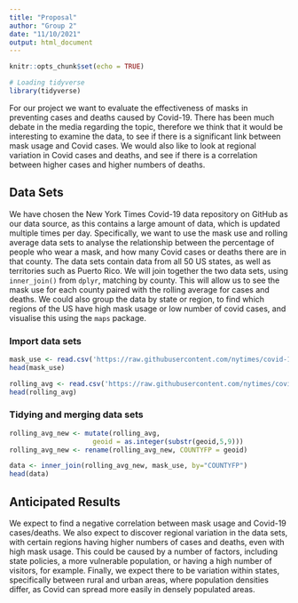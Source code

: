 ```yaml
---
title: "Proposal"
author: "Group 2"
date: "11/10/2021"
output: html_document
---
```


```r
knitr::opts_chunk$set(echo = TRUE)
```

```r
# Loading tidyverse
library(tidyverse)
```
For our project we want to evaluate the effectiveness of masks in preventing cases and deaths caused by Covid-19. There has been much debate in the media regarding the topic, therefore we think that it would be interesting to examine the data, to see if there is a significant link between mask usage and Covid cases. We would also like to look at regional variation in Covid cases and deaths, and see if there is a correlation between higher cases and higher numbers of deaths.

## Data Sets
We have chosen the New York Times Covid-19 data repository on GitHub as our data source, as this contains a large amount of data, which is updated multiple times per day. Specifically, we want to use the mask use and rolling average data sets to analyse the relationship between the percentage of people who wear a mask, and how many Covid cases or deaths there are in that county. The data sets contain data from all 50 US states, as well as territories such as Puerto Rico. We will join together the two data sets, using `inner_join()` from `dplyr`, matching by county. This will allow us to see the mask use for each county paired with the rolling average for cases and deaths. We could also group the data by state or region, to find which regions of the US have high mask usage or low number of covid cases, and visualise this using the `maps` package.

### Import data sets
```r
mask_use <- read.csv('https://raw.githubusercontent.com/nytimes/covid-19-data/master/mask-use/mask-use-by-county.csv')
head(mask_use)
```
```r
rolling_avg <- read.csv('https://raw.githubusercontent.com/nytimes/covid-19-data/master/rolling-averages/us-counties-2021.csv')
head(rolling_avg)
```
### Tidying and merging data sets
```r
rolling_avg_new <- mutate(rolling_avg,
                     geoid = as.integer(substr(geoid,5,9)))
rolling_avg_new <- rename(rolling_avg_new, COUNTYFP = geoid)
```

```r
data <- inner_join(rolling_avg_new, mask_use, by="COUNTYFP")
head(data)
```
## Anticipated Results
We expect to find a negative correlation between mask usage and Covid-19 cases/deaths. We also expect to discover regional variation in the data sets, with certain regions having higher numbers of cases and deaths, even with high mask usage. This could be caused by a number of factors, including state policies, a more vulnerable population, or having a high number of visitors, for example. Finally, we expect there to be variation within states, specifically between rural and urban areas, where population densities differ, as Covid can spread more easily in densely populated areas.
